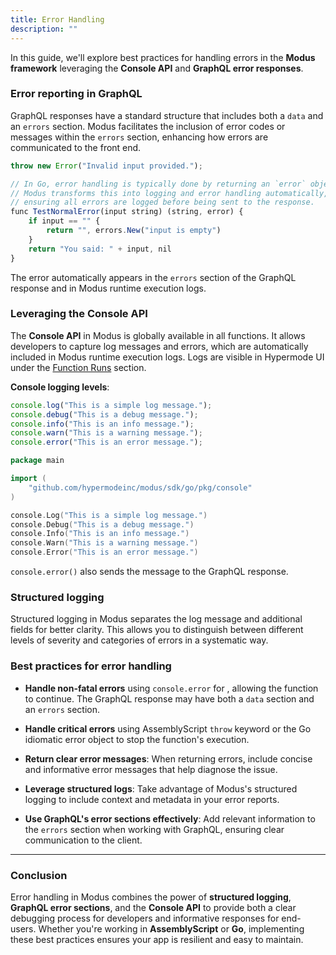 ```yaml
---
title: Error Handling
description: ""
---
```


In this guide, we'll explore best practices for handling errors in the **Modus framework** leveraging the **Console API** and **GraphQL error responses**.

### Error reporting in GraphQL

GraphQL responses have a standard structure that includes both a `data` and an `errors` section.
Modus facilitates the inclusion of error codes or messages within the `errors` section, enhancing how errors are communicated to the front end.

<CodeGroup>

```ts AssemblyScript
throw new Error("Invalid input provided.");
```

```ts Go
// In Go, error handling is typically done by returning an `error` object as the last result of a function.
// Modus transforms this into logging and error handling automatically,
// ensuring all errors are logged before being sent to the response.
func TestNormalError(input string) (string, error) {
    if input == "" {
        return "", errors.New("input is empty")
    }
    return "You said: " + input, nil
}
```

</CodeGroup>

The error automatically appears in the `errors` section of the GraphQL response and in Modus runtime execution logs.

### Leveraging the Console API

The **Console API** in Modus is globally available in all functions. It allows developers to capture log messages and errors, which are automatically included in Modus runtime execution logs. Logs are visible in Hypermode UI under the [Function Runs](../observe-functions#function-runs) section.

**Console logging levels**:

<CodeGroup>

```typescript index.ts
console.log("This is a simple log message.");
console.debug("This is a debug message.");
console.info("This is an info message.");
console.warn("This is a warning message.");
console.error("This is an error message.");
```

```go main.go
package main

import (
    "github.com/hypermodeinc/modus/sdk/go/pkg/console"
)

console.Log("This is a simple log message.")
console.Debug("This is a debug message.")
console.Info("This is an info message.")
console.Warn("This is a warning message.")
console.Error("This is an error message.")
```

</CodeGroup>

`console.error()` also sends the message to the GraphQL response.

### Structured logging

Structured logging in Modus separates the log message and additional fields for better clarity. This allows you to distinguish between different levels of severity and categories of errors in a systematic way.

### Best practices for error handling

- **Handle non-fatal errors** using `console.error` for , allowing the function to continue. The GraphQL response may have both a `data` section and an `errors` section.

- **Handle critical errors** using AssemblyScript `throw` keyword or the Go idiomatic error object to stop the function's execution.

- **Return clear error messages**: When returning errors, include concise and informative error messages that help diagnose the issue.

- **Leverage structured logs**: Take advantage of Modus's structured logging to include context and metadata in your error reports.

- **Use GraphQL's error sections effectively**: Add relevant information to the `errors` section when working with GraphQL, ensuring clear communication to the client.

---

### Conclusion

Error handling in Modus combines the power of **structured logging**, **GraphQL error sections**, and the **Console API** to provide both a clear debugging process for developers and informative responses for end-users. Whether you're working in **AssemblyScript** or **Go**, implementing these best practices ensures your app is resilient and easy to maintain.

